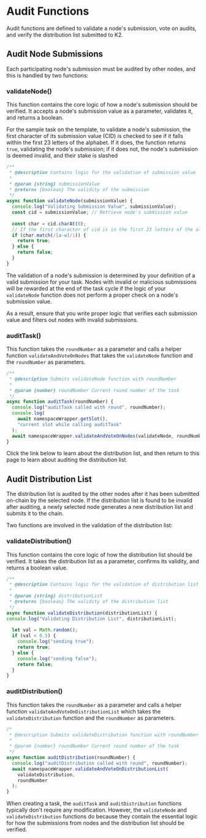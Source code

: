 
# Audit Functions

Audit functions are defined to validate a node's submission, vote on audits, and verify the distribution list submitted to K2.

## Audit Node Submissions
Each participating node's submission must be audited by other nodes, and this is handled by two functions:

### validateNode()
This function contains the core logic of how a node's submission should be verified. It accepts a node's submission value as a parameter, validates it, and returns a boolean.

For the sample task on the template, to validate a node's submission, the first character of its submission value (CID) is checked to see if it falls within the first 23 letters of the alphabet. If it does, the function returns `true`, validating the node's submission; if it does not, the node's submission is deemed invalid, and their stake is slashed

```javascript
/**
 * @description Contains logic for the validation of submission value
 *
 * @param {string} submissionValue
 * @returns {boolean} The validity of the submission
 */
async function validateNode(submissionValue) {
  console.log("Validating Submission Value", submissionValue);
  const cid = submissionValue; // Retrieve node's submission value
  
  const char = cid.charAt(0);
  // If the first character of cid is in the first 23 letters of the alphabet, return true
  if (char.match(/[a-w]/i)) {
    return true;
  } else {
    return false;
  }
}
```

The validation of a node's submission is determined by your definition of a valid submission for your task. Nodes with invalid or malicious submissions will be rewarded at the end of the task cycle if the logic of your `validateNode` function does not perform a proper check on a node's submission value.

As a result, ensure that you write proper logic that verifies each submission value and filters out nodes with invalid submissions.

### auditTask()
This function takes the `roundNumber` as a parameter and calls a helper function `validateAndVoteOnNodes` that takes the `validateNode` function and the `roundNumber` as parameters.

```javascript
/**
 * @description Submits validateNode function with roundNumber
 *
 * @param {number} roundNumber Current round number of the task
 */
async function auditTask(roundNumber) {
  console.log("auditTask called with round", roundNumber);
  console.log(
    await namespaceWrapper.getSlot(),
    "current slot while calling auditTask"
  );
  await namespaceWrapper.validateAndVoteOnNodes(validateNode, roundNumber);
}
```

Click the link below to learn about the distribution list, and then return to this page to learn about auditing the distribution list.

<ContentLink title="Distribution Functions" link="/develop/microservices-and-tasks/distribution-functions" iconType="copy"/>

## Audit Distribution List

The distribution list is audited by the other nodes after it has been submitted on-chain by the selected node. If the distribution list is found to be invalid after auditing, a newly selected node generates a new distribution list and submits it to the chain.

Two functions are involved in the validation of the distribution list:

### validateDistribution()
This function contains the core logic of how the distribution list should be verified. It takes the distribution list as a parameter, confirms its validity, and returns a boolean value.

```javascript
/**
 * @description Contains logic for the validation of distribution list
 *
 * @param {string} distributionList
 * @returns {boolean} The validity of the distribution list
 */
async function validateDistribution(distributionList) {
console.log("Validating Distribution List", distributionList);
 
  let val = Math.random();
  if (val < 0.5) {
    console.log("sending true");
    return true;
  } else {
    console.log("sending false");
    return false;
  }
}
```

### auditDistribution()
This function takes the `roundNumber` as a parameter and calls a helper function `validateAndVoteOnDistributionList` which takes the `validateDistribution` function and the `roundNumber` as parameters.

```javascript
/*
 * @description Submits validateDistribution function with roundNumber
 *
 * @param {number} roundNumber Current round number of the task
 */
async function auditDistribution(roundNumber) {
  console.log("auditDistribution called with round", roundNumber);
  await namespaceWrapper.validateAndVoteOnDistributionList(
    validateDistribution,
    roundNumber
  );
}
```

When creating a task, the `auditTask` and `auditDistribution` functions typically don't require any modification. However, the `validateNode` and `validateDistribution` functions do because they contain the essential logic for how the submissions from nodes and the distribution list should be verified. 

